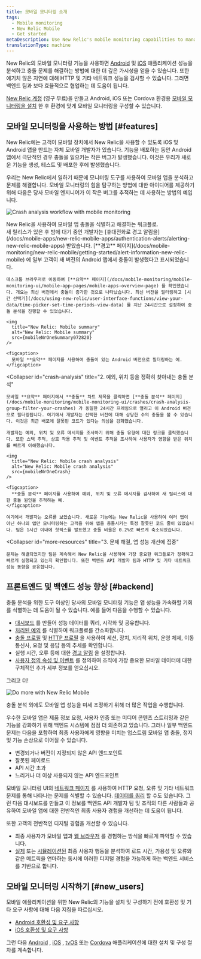 ```yaml
---
title: 모바일 모니터링 소개
tags:
  - Mobile monitoring
  - New Relic Mobile
  - Get started
metaDescription: Use New Relic's mobile monitoring capabilities to manage the performance of your iOS and Android apps and your customers' overall digital experience.
translationType: machine
---
```






New Relic의 모바일 모니터링 기능을 사용하면 [Android](/docs/mobile-monitoring/new-relic-mobile-android/get-started/introduction-new-relic-mobile-android) 및 [iOS](/docs/mobile-monitoring/new-relic-mobile-ios/get-started/introduction-new-relic-mobile-ios) 애플리케이션 성능을 분석하고 충돌 문제를 해결하는 방법에 대한 더 깊은 가시성을 얻을 수 있습니다. 또한 예기치 않은 지연에 대해 HTTP 및 기타 네트워크 성능을 검사할 수 있습니다. 그러면 백엔드 팀과 보다 효율적으로 협업하는 데 도움이 됩니다.

[New Relic 계정](https://newrelic.com/signup) (영구 무료)을 만들고 Android, iOS 또는 Cordova 환경용 [모바일 모니터링을 설치](#new_users) 한 후 환경에 맞게 모바일 모니터링을 구성할 수 있습니다.

## 모바일 모니터링을 사용하는 방법 [#features]

New Relic에는 고객이 모바일 장치에서 New Relic을 사용할 수 있도록 iOS 및 Android 앱을 만드는 자체 모바일 개발자가 있습니다. 기능을 배포하는 동안 Android 앱에서 극단적인 경우 충돌을 일으키는 작은 버그가 발생했습니다. 이것은 우리가 새로운 기능을 생성, 테스트 및 배포한 후에 발생했습니다.

우리는 New Relic에서 일하기 때문에 모니터링 도구를 사용하여 모바일 앱을 분석하고 문제를 해결합니다. 모바일 모니터링의 힘을 탐구하는 방법에 대한 아이디어를 제공하기 위해 다음은 당사 모바일 엔지니어가 이 작은 버그를 추적하는 데 사용하는 방법의 예입니다.

<img
  title="Crash analysis workflow with mobile monitoring"
  alt="Crash analysis workflow with mobile monitoring"
  src={crashAnalysisWorkflow}
/>

<figcaption>
  New Relic을 사용하여 모바일 앱 충돌을 식별하고 해결하는 워크플로.
</figcaption>

<CollapserGroup>
  <Collapser
    id="alert"
    title="1. 경고 알림은 새 버전 충돌을 보여줍니다."
  >
    새 릴리스가 있은 후 밤에 대기 중인 개발자는 [휴대전화로 경고 알림을](/docs/mobile-apps/new-relic-mobile-apps/authentication-alerts/alerting-new-relic-mobile-apps) 받았습니다. [**경고** 페이지](/docs/mobile-monitoring/new-relic-mobile/getting-started/alert-information-new-relic-mobile) 에 일부 고객이 새 버전의 Android 앱에서 충돌이 발생했다고 표시되었습니다.

    데스크톱 브라우저로 이동하여 [**요약** 페이지](/docs/mobile-monitoring/mobile-monitoring-ui/mobile-app-pages/mobile-apps-overview-page) 를 확인했습니다. 개요는 최신 버전에서 충돌이 증가한 것으로 나타났습니다. 최신 버전을 필터링하고 [시간 선택기](/docs/using-new-relic/user-interface-functions/view-your-data/time-picker-set-time-periods-view-data) 를 지난 24시간으로 설정하여 충돌 분석을 진행할 수 있었습니다.

    <img
      title="New Relic: Mobile summary"
      alt="New Relic: Mobile summary"
      src={mobileNrOneSummary072820}
    />

    <figcaption>
      모바일 **요약** 페이지를 사용하여 충돌이 있는 Android 버전으로 필터링하는 예.
    </figcaption>
  </Collapser>

  <Collapser
    id="crash-analysis"
    title="2. 예외, 위치 등을 정확히 찾아내는 충돌 분석"
  >
    모바일 **요약** 페이지에서 **충돌** 차트 제목을 클릭하면 [**충돌 분석** 페이지](/docs/mobile-monitoring/mobile-monitoring-ui/crashes/crash-analysis-group-filter-your-crashes) 가 동일한 24시간 프레임으로 열리고 이 Android 버전으로 필터링됩니다. 여기에서 개발자는 선택한 버전에 대해 상당한 수의 충돌을 볼 수 있습니다. 이것은 최근 배포에 잘못된 코드가 있다는 의심을 강화했습니다.

    개발자는 예외, 위치 및 오류 메시지를 조사하기 위해 충돌 유형에 대한 링크를 클릭했습니다. 또한 스택 추적, 상호 작용 추적 및 이벤트 추적을 조사하여 사용자가 영향을 받은 위치를 빠르게 이해했습니다.

    <img
      title="New Relic: Mobile crash analysis"
      alt="New Relic: Mobile crash analysis"
      src={mobileNrOneCrash}
    />

    <figcaption>
      **충돌 분석** 페이지를 사용하여 예외, 위치 및 오류 메시지를 검사하여 새 릴리스에 대한 충돌 원인을 추적하는 예.
    </figcaption>

    여기에서 개발자는 오류를 보았습니다. 새로운 기능에는 New Relic을 사용하여 여러 앱이 아닌 하나의 앱만 모니터링하는 고객을 위해 앱을 충돌시키는 특정 잘못된 코드 줄이 있었습니다. 팀은 1시간 이내에 핫픽스를 발표했고 충돌 비율은 0.2%로 빠르게 축소되었습니다.
  </Collapser>

  <Collapser
    id="more-resources"
    title="3. 문제 해결, 앱 성능 개선에 집중"
  >
    문제는 해결되었지만 팀은 계속해서 New Relic을 사용하여 가장 중요한 워크플로가 정확하고 빠르게 실행되고 있는지 확인합니다. 또한 백엔드 API 개발자 팀과 HTTP 및 기타 네트워크 성능 동향을 공유합니다.
  </Collapser>
</CollapserGroup>

## 프론트엔드 및 백엔드 성능 향상 [#backend]

충돌 분석을 위한 도구 이상인 당사의 모바일 모니터링 기능은 앱 성능을 가속화할 기회를 식별하는 데 도움이 될 수 있습니다. 예를 들어 다음을 수행할 수 있습니다.

* [대시보드](/docs/dashboards/new-relic-one-dashboards/get-started/introduction-new-relic-one-dashboards) 를 만들어 성능 데이터를 쿼리, 시각화 및 공유합니다.
* [처리된 예외](/docs/mobile-monitoring/mobile-monitoring-ui/crashes/introduction-mobile-handled-exceptions) 를 식별하여 워크플로를 간소화합니다.
* [충돌 프로필](/docs/mobile-monitoring/mobile-monitoring-ui/crashes/crash-analysis-group-filter-your-crashes) 및 [HTTP 프로필](/docs/mobile-monitoring/mobile-monitoring-ui/network-pages/mobile-http-error-profiles-find-error-causes) 을 사용하여 세션, 장치, 지리적 위치, 운영 체제, 이동통신사, 요청 및 응답 등의 추세를 확인합니다.
* 실행 시간, 오류 등에 대한 [경고 알림](/docs/mobile-monitoring/new-relic-mobile/getting-started/alert-information-new-relic-mobile) 을 설정합니다.
* [사용자 정의 속성 및 이벤트](/docs/insights/insights-data-sources/custom-events/insert-custom-events-attributes-mobile-data) 를 정의하여 조직에 가장 중요한 모바일 데이터에 대한 구체적인 추가 세부 정보를 얻으십시오.

그리고 더!

<img
  title="Do more with New Relic Mobile"
  alt="Do more with New Relic Mobile"
  src={nextSteps2}
/>

<figcaption>
  충돌 분석 외에도 모바일 앱 성능을 미세 조정하기 위해 더 많은 작업을 수행합니다.
</figcaption>

우수한 모바일 앱은 제품 정보 요청, 사용자 인증 또는 미디어 콘텐츠 스트리밍과 같은 기능을 강화하기 위해 백엔드 시스템에 점점 더 의존하고 있습니다. 그러나 일부 백엔드 문제는 다음을 포함하여 최종 사용자에게 영향을 미치는 업스트림 모바일 앱 충돌, 정지 및 기능 손상으로 이어질 수 있습니다.

* 변경되거나 버전이 지정되지 않은 API 엔드포인트
* 잘못된 페이로드
* API 시간 초과
* 느리거나 더 이상 사용되지 않는 API 엔드포인트

모바일 모니터링 UI의 [네트워크 페이지](/docs/mobile-monitoring/mobile-monitoring-ui/network-pages) 를 사용하여 HTTP 요청, 오류 및 기타 네트워크 문제를 통해 나타나는 문제를 식별할 수 있습니다. [데이터를 쿼리](/docs/using-new-relic/data/understand-data/query-new-relic-data) 할 수도 있습니다. 그런 다음 대시보드를 만들고 이 정보를 백엔드 API 개발자 팀 및 조직의 다른 사람들과 공유하여 모바일 앱에 대한 전반적인 최종 사용자 경험을 개선하는 데 도움이 됩니다.

또한 고객의 전반적인 디지털 경험을 개선할 수 있습니다.

* 최종 사용자가 모바일 앱과 [웹 브라우저](/docs/browser/new-relic-browser/getting-started/introduction-new-relic-browser) 를 경험하는 방식을 빠르게 파악할 수 있습니다.
* [실제](/docs/browser/new-relic-browser/getting-started/introduction-new-relic-browser) 또는 [시뮬레이션된](/docs/synthetics/new-relic-synthetics/getting-started/introduction-new-relic-synthetics) 최종 사용자 행동을 분석하여 로드 시간, 가용성 및 오류와 같은 메트릭을 연마하는 동시에 이러한 디지털 경험을 가능하게 하는 백엔드 서비스를 기반으로 합니다.

## 모바일 모니터링 시작하기 [#new_users]

모바일 애플리케이션을 위한 New Relic의 기능을 설치 및 구성하기 전에 호환성 및 기타 요구 사항에 대해 다음 지침을 따르십시오.

* [Android 호환성 및 요구 사항](/docs/mobile-monitoring/new-relic-mobile-android/get-started/new-relic-android-compatibility-requirements)
* [iOS 호환성 및 요구 사항](/docs/mobile-monitoring/new-relic-mobile-ios/get-started/new-relic-ios-compatibility-requirements)

그런 다음 [Android](/docs/mobile-monitoring/new-relic-mobile-android/get-started/android-installation-configuration) , [iOS](/docs/mobile-monitoring/new-relic-mobile-ios/get-started/ios-installation-configuration) , [tvOS](/docs/mobile-monitoring/new-relic-mobile-ios/tvos/tvos-installation-configuration) 또는 [Cordova](/docs/mobile-monitoring/new-relic-mobile-cordova-phonegap/get-started/introduction-new-relic-cordova) 애플리케이션에 대한 설치 및 구성 절차를 계속합니다.